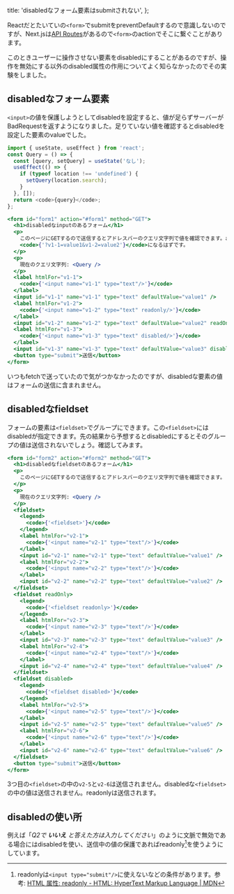   title: 'disabledなフォーム要素はsubmitされない',
};

Reactだとたいていの`<form>`でsubmitをpreventDefaultするので意識しないのですが、Next.jsは[API Routes](https://nextjs.org/docs/api-routes/introduction)があるので`<form>`のactionでそこに繋ぐことがあります。

このときユーザーに操作させない要素をdisabledにすることがあるのですが、操作を無効にする以外のdisabled属性の作用についてよく知らなかったのでその実験をしました。

## disabledなフォーム要素

`<input>`の値を保護しようとしてdisabledを設定すると、値が足らずサーバーがBadRequestを返すようになりました。足りていない値を確認するとdisabledを設定した要素のvalueでした。

```js (import)
import { useState, useEffect } from 'react';
const Query = () => {
  const [query, setQuery] = useState('なし');
  useEffect(() => {
    if (typeof location !== 'undefined') {
      setQuery(location.search);
    }
  }, []);
  return <code>{query}</code>;
};
```

```jsx (include)
<form id="form1" action="#form1" method="GET">
  <h1>disabledなinputのあるフォーム</h1>
  <p>
    このページにGETするので送信するとアドレスバーのクエリ文字列で値を確認できます。おそらく
    <code>{'?v1-1=value1&v1-2=value2'}</code>になるはずです。
  </p>
  <p>
    現在のクエリ文字列: <Query />
  </p>
  <label htmlFor="v1-1">
    <code>{'<input name="v1-1" type="text"/>'}</code>
  </label>
  <input id="v1-1" name="v1-1" type="text" defaultValue="value1" />
  <label htmlFor="v1-2">
    <code>{'<input name="v1-2" type="text" readonly/>'}</code>
  </label>
  <input id="v1-2" name="v1-2" type="text" defaultValue="value2" readOnly />
  <label htmlFor="v1-3">
    <code>{'<input name="v1-3" type="text" disabled/>'}</code>
  </label>
  <input id="v1-3" name="v1-3" type="text" defaultValue="value3" disabled />
  <button type="submit">送信</button>
</form>
```

いつもfetchで送っていたので気がつかなかったのですが、disabledな要素の値はフォームの送信に含まれません。

## disabledなfieldset

フォームの要素は`<fieldset>`でグループにできます。この`<fieldset>`にはdisabledが指定できます。先の結果から予想するとdisabledにするとそのグループの値は送信されないでしょう。確認してみます。

```jsx (include)
<form id="form2" action="#form2" method="GET">
  <h1>disabledなfieldsetのあるフォーム</h1>
  <p>
    このページにGETするので送信するとアドレスバーのクエリ文字列で値を確認できます。
  </p>
  <p>
    現在のクエリ文字列: <Query />
  </p>
  <fieldset>
    <legend>
      <code>{'<fieldset>'}</code>
    </legend>
    <label htmlFor="v2-1">
      <code>{'<input name="v2-1" type="text"/>'}</code>
    </label>
    <input id="v2-1" name="v2-1" type="text" defaultValue="value1" />
    <label htmlFor="v2-2">
      <code>{'<input name="v2-2" type="text"/>'}</code>
    </label>
    <input id="v2-2" name="v2-2" type="text" defaultValue="value2" />
  </fieldset>
  <fieldset readOnly>
    <legend>
      <code>{'<fieldset readonly>'}</code>
    </legend>
    <label htmlFor="v2-3">
      <code>{'<input name="v2-3" type="text"/>'}</code>
    </label>
    <input id="v2-3" name="v2-3" type="text" defaultValue="value3" />
    <label htmlFor="v2-4">
      <code>{'<input name="v2-4" type="text"/>'}</code>
    </label>
    <input id="v2-4" name="v2-4" type="text" defaultValue="value4" />
  </fieldset>
  <fieldset disabled>
    <legend>
      <code>{'<fieldset disabled>'}</code>
    </legend>
    <label htmlFor="v2-5">
      <code>{'<input name="v2-5" type="text"/>'}</code>
    </label>
    <input id="v2-5" name="v2-5" type="text" defaultValue="value5" />
    <label htmlFor="v2-6">
      <code>{'<input name="v2-6" type="text"/>'}</code>
    </label>
    <input id="v2-6" name="v2-6" type="text" defaultValue="value6" />
  </fieldset>
  <button type="submit">送信</button>
</form>
```

3つ目の`<fieldset>`の中の`v2-5`と`v2-6`は送信されません。disabledな`<fieldset>`の中の値は送信されません。readonlyは送信されます。

## disabledの使い所

例えば「_Q2で **いいえ** と答えた方は入力してください_」のように文脈で無効である場合にはdisabledを使い、送信中の値の保護であればreadonly[^1]を使うようにしています。

[^1]: readonlyは`<input type="submit"/>`に使えないなどの条件があります。参考: [HTML 属性: readonly - HTML: HyperText Markup Language | MDN](https://developer.mozilla.org/ja/docs/Web/HTML/Attributes/readonly)
